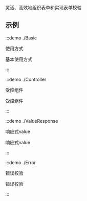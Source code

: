 灵活、高效地组织表单和实现表单校验

## 示例

:::demo ./Basic

使用方式

基本使用方式

:::

:::demo ./Controller

受控组件

受控组件

:::

:::demo ./ValueResponse

响应式value

响应式value

:::

:::demo ./Error

错误校验

错误校验

:::
